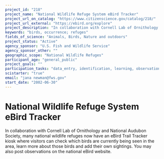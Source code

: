 ```yaml
---
project_id: "218"
project_name: "National Wildlife Refuge System eBird Tracker"
project_url_on_catalog: "https://www.citizenscience.gov/catalog/218/"
project_url_external: "https://ebird.org/explore"
project_description: "In collaboration with Cornell Lab of Ornithology and National Audubon Society, many national wildlife refuges now have an eBird Trail Tracker kiosk where visitors can check which birds are currently being seen in the area, learn more about those birds and add their own sightings. You may also post observations on the national eBird website."
keywords: "birds, occurrence; refuges"
fields_of_science: "Animals, Birds, Nature and outdoors"
project_status: "Active"
agency_sponsor: "U.S. Fish and Wildlife Service"
agency_sponsor_other: ""
geographic_scope: "National Wildlife Refuges"
participant_age: "general_public"
project_goals: ""
participation_tasks: "data_entry, identification, learning, observation"
scistarter: "true"
email: "jana newman@fws.gov"
start_date: "2002-06-30"
---
```


# National Wildlife Refuge System eBird Tracker

In collaboration with Cornell Lab of Ornithology and National Audubon Society, many national wildlife refuges now have an eBird Trail Tracker kiosk where visitors can check which birds are currently being seen in the area, learn more about those birds and add their own sightings. You may also post observations on the national eBird website.
